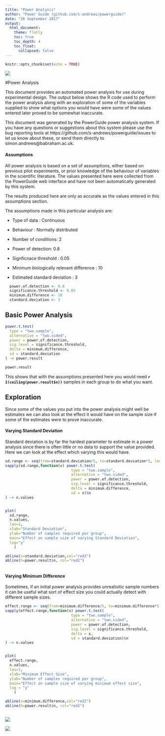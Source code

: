 ```yaml
---
title: "Power Analysis"
author: "Power Guide (github.com/s-andrews/powerguide)"
date: "26 September 2017"
output: 
  html_document:
    theme: flatly
    toc: true
    toc_depth: 4
    toc_float: 
      collapsed: false
---
```


```r
knitr::opts_chunk$set(echo = TRUE)
```

![](powerguide_logo.png)

#Power Analysis

This document provides an automated power analysis for use during experimental design.  The output below shows the R code used to perform the power analysis along with an exploration of some of the variables supplied to show what options you would have were some of the values entered later proved to be somewhat inaccurate.

This document was generated by the PowerGuide power analysis system.  If you have any questions or suggestions about this system please use the bug reporting tools at https://github.com/s-andrews/powerguide/issues to let us know about these, or send them directly to simon.andrews\@babraham.ac.uk.


#### Assumptions

All power analysis is based on a set of assumptions, either based on previous pilot experiments, or prior knowledge of the behaviour of variables in the scientific literature.  The values presented here were collected from the PowerGuide web interface and have not been automatically generated by this system.

The results produced here are only as accurate as the values entered in this assumptions section.

The assumptions made in this particular analysis are:

* Type of data : Continuous

* Behaviour : Normally distributed

* Number of conditions: 2

* Power of detection: 0.8

* Signficnace threshold : 0.05

* Minimum biologically relevant difference : 10

* Estimated standard deviation : 3

```r
  power.of.detection <- 0.8
  significance.threshold <- 0.05
  minimum.difference <- 10
  standard.deviation <- 3
```




## Basic Power Analysis


```r
power.t.test(
  type = "two.sample",
  alternative = "two.sided",
  power = power.of.detection,
  sig.level = significance.threshold,
  delta = minimum.difference,
  sd = standard.deviation
) -> power.result

power.result
```

This shows that with the assumptions presented here you would need **`r I(ceiling(power.result$n))`** samples in each group to do what you want.


## Exploration

Since some of the values you put into the power analysis might well be estimates we can also look at the effect it would have on the sample size if some of the estimates were to prove inaccurate.


#### Varying Standard Deviation

Standard deviation is by far the hardest parameter to estimate in a power analysis since there is often little or no data to support the value provided.  Here we can look at the effect which varying this would have.

```r

sd.range <- seq(from=standard.deviation/5, to=standard.deviation*5, length.out= 100)
sapply(sd.range,function(x) power.t.test(
                              type = "two.sample",
                              alternative = "two.sided",
                              power = power.of.detection,
                              sig.level = significance.threshold,
                              delta = minimum.difference,
                              sd = x)$n
) -> n.values


plot(
  sd.range,
  n.values,
  las=1,
  xlab="Standard Deviation",
  ylab="Number of samples required per group",
  main="Effect on sample size of varying Standard Deviation",
  log="y"
    )

abline(v=standard.deviation,col="red2")
abline(h=power.result$n, col="red2")



```


#### Varying Minimum Difference

Sometimes, if an initial power analysis provides unrealisitic sample numbers it can be useful what sort of effect size you could actually detect with different sample sizes.

```r

effect.range <- seq(from=minimum.difference/5, to=minimum.difference*5, length.out= 100)
sapply(effect.range,function(x) power.t.test(
                              type = "two.sample",
                              alternative = "two.sided",
                              power = power.of.detection,
                              sig.level = significance.threshold,
                              delta = x,
                              sd = standard.deviation)$n
) -> n.values


plot(
  effect.range,
  n.values,
  las=1,
  xlab="Minimum Effect Size",
  ylab="Number of samples required per group",
  main="Effect on sample size of varying minimum effect size",
  log = "y"
    )

abline(v=minimum.difference,col="red2")
abline(h=power.result$n, col="red2")



```

![](powerguide_logo.png)

![](babraham.png)





